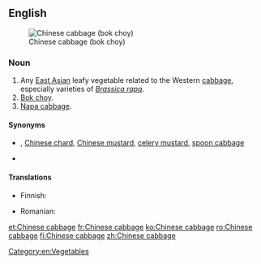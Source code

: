==English==
{{slim-wikipedia}}
[[Image:Bokchoy.jpg|thumb|Chinese cabbage (bok choy)]]

===Noun===
{{en-noun|head=[[Chinese]] [[cabbage]]|-|s}}

# Any [[East Asian]] leafy vegetable related to the Western [[cabbage]], especially varieties of ''[[Brassica rapa]]''.
# [[bok choy|Bok choy]].
# [[napa cabbage|Napa cabbage]].

====Synonyms====
* {{sense|bok choy}} {{taxlink|Brassica rapa subsp. chinensis|subspecies}}, [[Chinese chard]], [[Chinese mustard]], [[celery mustard]], [[spoon cabbage]]
* {{sense|napa cabbage}} {{taxlink|Brassica rapa subsp. pekinensis|subspecies}}

====Translations====
{{trans-top|leafy vegetable}}
* Finnish: {{t+|fi|kiinankaali}}
{{trans-mid}}
* Romanian: {{t-|ro|varză chinezească|f}}
{{trans-bottom}}

{{trans-see|bok choy}}

{{trans-see|napa cabbage}}

[[Category:en:Vegetables]]

[[et:Chinese cabbage]]
[[fr:Chinese cabbage]]
[[ko:Chinese cabbage]]
[[ro:Chinese cabbage]]
[[fi:Chinese cabbage]]
[[zh:Chinese cabbage]]